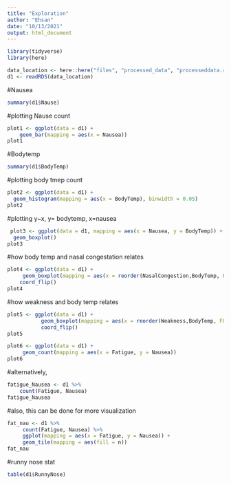 ```yaml
---
title: "Exploration"
author: "Ehsan"
date: "10/13/2021"
output: html_document
---
```

```r
library(tidyverse)
library(here)
```

```r
data_location <- here::here("files", "processed_data", "processeddata.rds")
d1 <- readRDS(data_location)
```

#Nausea
```r
summary(d1$Nause)
```
#plotting Nause count
```r
plot1 <- ggplot(data = d1) +
    geom_bar(mapping = aes(x = Nausea))
plot1
```
#Bodytemp
```r
summary(d1$BodyTemp)
```
#plotting body tmep count
```r
plot2 <- ggplot(data = d1) +
  geom_histogram(mapping = aes(x = BodyTemp), binwidth = 0.05)
plot2
```
#plotting y~x, y= bodytemp, x=nausea
```r
 plot3 <- ggplot(data = d1, mapping = aes(x = Nausea, y = BodyTemp)) +  
  geom_boxplot()
plot3
```
#how body temp and nasal congestation relates
```r
plot4 <- ggplot(data = d1) +
     geom_boxplot(mapping = aes(x = reorder(NasalCongestion,BodyTemp, FUN = median), y = BodyTemp)) +
    coord_flip()
plot4
```
#how weakness and body temp relates
```r
plot5 <- ggplot(data = d1) +
           geom_boxplot(mapping = aes(x = reorder(Weakness,BodyTemp, FUN = median), y = BodyTemp)) +
           coord_flip()
plot5
```
```r
plot6 <- ggplot(data = d1) +
     geom_count(mapping = aes(x = Fatigue, y = Nausea))
plot6
```
 #alternatively,
```r
fatigue_Nausea <- d1 %>% 
    count(Fatigue, Nausea)
fatigue_Nausea
```
#also, this can be done for more visualization
```r
fat_nau <- d1 %>% 
     count(Fatigue, Nausea) %>%  
     ggplot(mapping = aes(x = Fatigue, y = Nausea)) +
     geom_tile(mapping = aes(fill = n)) 
fat_nau
```
#runny nose stat
```r
table(d1$RunnyNose)
```
